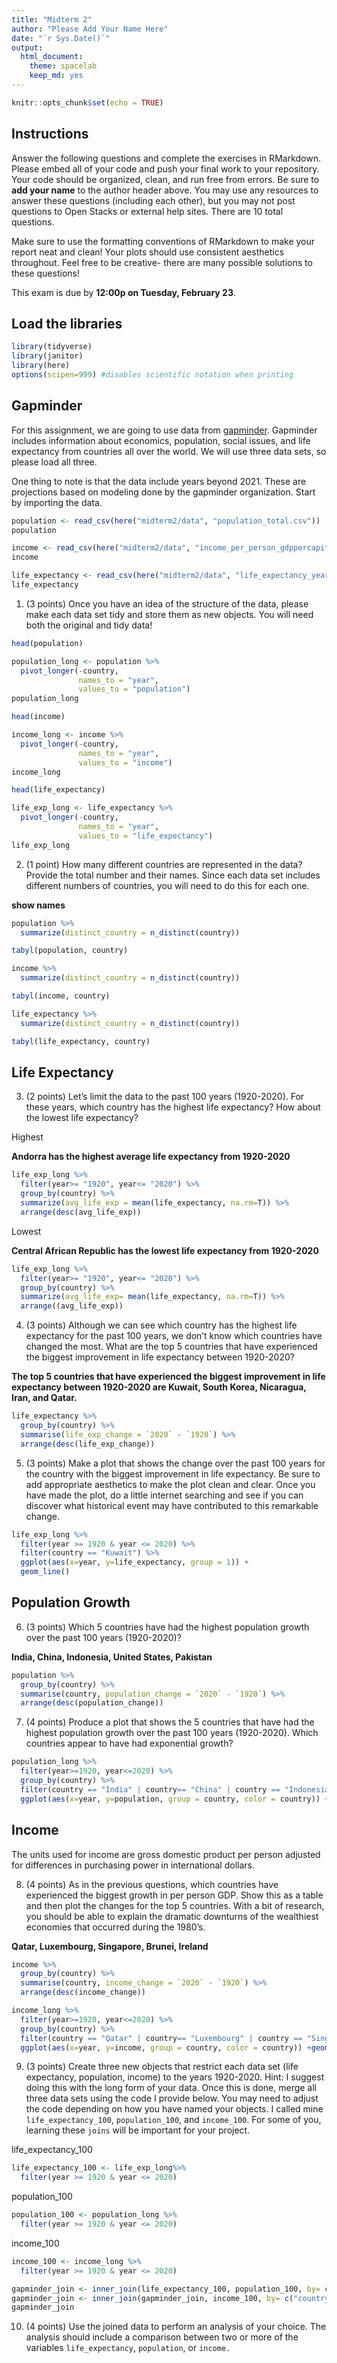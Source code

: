 ```yaml
---
title: "Midterm 2"
author: "Please Add Your Name Here"
date: "`r Sys.Date()`"
output:
  html_document: 
    theme: spacelab
    keep_md: yes
---
```


```r
knitr::opts_chunk$set(echo = TRUE)
```

## Instructions
Answer the following questions and complete the exercises in RMarkdown. Please embed all of your code and push your final work to your repository. Your code should be organized, clean, and run free from errors. Be sure to **add your name** to the author header above. You may use any resources to answer these questions (including each other), but you may not post questions to Open Stacks or external help sites. There are 10 total questions.  

Make sure to use the formatting conventions of RMarkdown to make your report neat and clean! Your plots should use consistent aesthetics throughout. Feel free to be creative- there are many possible solutions to these questions!  

This exam is due by **12:00p on Tuesday, February 23**.  

## Load the libraries
```r
library(tidyverse)
library(janitor)
library(here)
options(scipen=999) #disables scientific notation when printing
```

## Gapminder
For this assignment, we are going to use data from  [gapminder](https://www.gapminder.org/). Gapminder includes information about economics, population, social issues, and life expectancy from countries all over the world. We will use three data sets, so please load all three.  

One thing to note is that the data include years beyond 2021. These are projections based on modeling done by the gapminder organization. Start by importing the data.
```r
population <- read_csv(here("midterm2/data", "population_total.csv"))
population
```

```r
income <- read_csv(here("midterm2/data", "income_per_person_gdppercapita_ppp_inflation_adjusted.csv"))
income
```

```r
life_expectancy <- read_csv(here("midterm2/data", "life_expectancy_years.csv"))
life_expectancy
```

1. (3 points) Once you have an idea of the structure of the data, please make each data set tidy and store them as new objects. You will need both the original and tidy data!
```r
head(population)
```

```r
population_long <- population %>% 
  pivot_longer(-country, 
               names_to = "year", 
               values_to = "population")
population_long
```

```r
head(income)
```

```r
income_long <- income %>% 
  pivot_longer(-country, 
               names_to = "year", 
               values_to = "income")
income_long
```
```r
head(life_expectancy)
```
```r
life_exp_long <- life_expectancy %>% 
  pivot_longer(-country, 
               names_to = "year",
               values_to = "life_expectancy")
life_exp_long
```

2. (1 point) How many different countries are represented in the data? Provide the total number and their names. Since each data set includes different numbers of countries, you will need to do this for each one.

**show names** 

```r
population %>% 
  summarize(distinct_country = n_distinct(country))
```
```r
tabyl(population, country)
```

```r
income %>% 
  summarize(distinct_country = n_distinct(country))
```
```r
tabyl(income, country)
```

```r
life_expectancy %>% 
  summarize(distinct_country = n_distinct(country))
```
```r
tabyl(life_expectancy, country)
```

## Life Expectancy  

3. (2 points) Let's limit the data to the past 100 years (1920-2020). For these years, which country has the highest life expectancy? How about the lowest life expectancy?  

Highest

**Andorra has the highest average life expectancy from 1920-2020**
```r
life_exp_long %>% 
  filter(year>= "1920", year<= "2020") %>% 
  group_by(country) %>% 
  summarize(avg_life_exp = mean(life_expectancy, na.rm=T)) %>% 
  arrange(desc(avg_life_exp))
```
Lowest

**Central African Republic has the lowest life expectancy from 1920-2020**
```r
life_exp_long %>% 
  filter(year>= "1920", year<= "2020") %>% 
  group_by(country) %>% 
  summarize(avg_life_exp= mean(life_expectancy, na.rm=T)) %>% 
  arrange((avg_life_exp))
```

4. (3 points) Although we can see which country has the highest life expectancy for the past 100 years, we don't know which countries have changed the most. What are the top 5 countries that have experienced the biggest improvement in life expectancy between 1920-2020?

**The top 5 countries that have experienced the biggest improvement in life expectancy between 1920-2020 are Kuwait, South Korea, Nicaragua, Iran, and Qatar.**

```r
life_expectancy %>% 
  group_by(country) %>% 
  summarise(life_exp_change = `2020` - `1920`) %>% 
  arrange(desc(life_exp_change))
```

5. (3 points) Make a plot that shows the change over the past 100 years for the country with the biggest improvement in life expectancy. Be sure to add appropriate aesthetics to make the plot clean and clear. Once you have made the plot, do a little internet searching and see if you can discover what historical event may have contributed to this remarkable change.  


```r
life_exp_long %>%
  filter(year >= 1920 & year <= 2020) %>%
  filter(country == "Kuwait") %>% 
  ggplot(aes(x=year, y=life_expectancy, group = 1)) +
  geom_line()
```

## Population Growth
6. (3 points) Which 5 countries have had the highest population growth over the past 100 years (1920-2020)?

**India, China, Indonesia, United States, Pakistan**
```r
population %>% 
  group_by(country) %>% 
  summarise(country, population_change = `2020` - `1920`) %>% 
  arrange(desc(population_change))
```

7. (4 points) Produce a plot that shows the 5 countries that have had the highest population growth over the past 100 years (1920-2020). Which countries appear to have had exponential growth?  


```r
population_long %>% 
  filter(year>=1920, year<=2020) %>% 
  group_by(country) %>% 
  filter(country == "India" | country== "China" | country == "Indonesia" | country == "United States" | country == "Pakistan")%>% 
  ggplot(aes(x=year, y=population, group = country, color = country)) +geom_line()
```

## Income
The units used for income are gross domestic product per person adjusted for differences in purchasing power in international dollars.

8. (4 points) As in the previous questions, which countries have experienced the biggest growth in per person GDP. Show this as a table and then plot the changes for the top 5 countries. With a bit of research, you should be able to explain the dramatic downturns of the wealthiest economies that occurred during the 1980's.

**Qatar, Luxembourg, Singapore, Brunei, Ireland**
```r
income %>% 
  group_by(country) %>% 
  summarise(country, income_change = `2020` - `1920`) %>% 
  arrange(desc(income_change))
```
```r
income_long %>% 
  filter(year>=1920, year<=2020) %>% 
  group_by(country) %>% 
  filter(country == "Qatar" | country== "Luxembourg" | country == "Singapore" | country == "Brunei" | country == "Ireland")%>% 
  ggplot(aes(x=year, y=income, group = country, color = country)) +geom_line()
```

9. (3 points) Create three new objects that restrict each data set (life expectancy, population, income) to the years 1920-2020. Hint: I suggest doing this with the long form of your data. Once this is done, merge all three data sets using the code I provide below. You may need to adjust the code depending on how you have named your objects. I called mine `life_expectancy_100`, `population_100`, and `income_100`. For some of you, learning these `joins` will be important for your project.  

life_expectancy_100
```r
life_expectancy_100 <- life_exp_long%>% 
  filter(year >= 1920 & year <= 2020)
```

population_100
```r
population_100 <- population_long %>% 
  filter(year >= 1920 & year <= 2020)
```

income_100
```r
income_100 <- income_long %>% 
  filter(year >= 1920 & year <= 2020)
```

```r
gapminder_join <- inner_join(life_expectancy_100, population_100, by= c("country", "year"))
gapminder_join <- inner_join(gapminder_join, income_100, by= c("country", "year"))
gapminder_join
```

10. (4 points) Use the joined data to perform an analysis of your choice. The analysis should include a comparison between two or more of the variables `life_expectancy`, `population`, or `income.`
```r

```